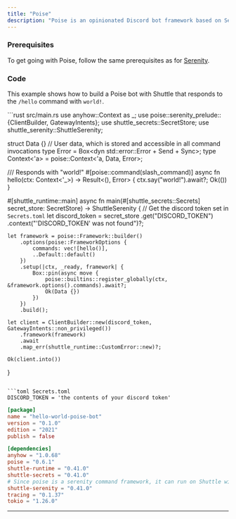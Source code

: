 ```yaml
---
title: "Poise"
description: "Poise is an opinionated Discord bot framework based on Serenity with good support for slash commands."
---
```


### Prerequisites

To get going with Poise, follow the same prerequisites as for [Serenity](./serenity).

### Code

This example shows how to build a Poise bot with Shuttle that responds to the `/hello` command with `world!`.

<CodeGroup>
```rust src/main.rs
use anyhow::Context as _;
use poise::serenity_prelude::{ClientBuilder, GatewayIntents};
use shuttle_secrets::SecretStore;
use shuttle_serenity::ShuttleSerenity;

struct Data {} // User data, which is stored and accessible in all command invocations
type Error = Box<dyn std::error::Error + Send + Sync>;
type Context<'a> = poise::Context<'a, Data, Error>;

/// Responds with "world!"
#[poise::command(slash_command)]
async fn hello(ctx: Context<'_>) -> Result<(), Error> {
    ctx.say("world!").await?;
    Ok(())
}

#[shuttle_runtime::main]
async fn main(#[shuttle_secrets::Secrets] secret_store: SecretStore) -> ShuttleSerenity {
    // Get the discord token set in `Secrets.toml`
    let discord_token = secret_store
        .get("DISCORD_TOKEN")
        .context("'DISCORD_TOKEN' was not found")?;

    let framework = poise::Framework::builder()
        .options(poise::FrameworkOptions {
            commands: vec![hello()],
            ..Default::default()
        })
        .setup(|ctx, _ready, framework| {
            Box::pin(async move {
                poise::builtins::register_globally(ctx, &framework.options().commands).await?;
                Ok(Data {})
            })
        })
        .build();

    let client = ClientBuilder::new(discord_token, GatewayIntents::non_privileged())
        .framework(framework)
        .await
        .map_err(shuttle_runtime::CustomError::new)?;

    Ok(client.into())
}
```

```toml Secrets.toml
DISCORD_TOKEN = 'the contents of your discord token'
```

```toml Cargo.toml
[package]
name = "hello-world-poise-bot"
version = "0.1.0"
edition = "2021"
publish = false

[dependencies]
anyhow = "1.0.68"
poise = "0.6.1"
shuttle-runtime = "0.41.0"
shuttle-secrets = "0.41.0"
# Since poise is a serenity command framework, it can run on Shuttle with shuttle-serenity
shuttle-serenity = "0.41.0"
tracing = "0.1.37"
tokio = "1.26.0"
```
</CodeGroup>

---
<Snippet file="other-frameworks.mdx" />

<Snippet file="check-examples.mdx" />
